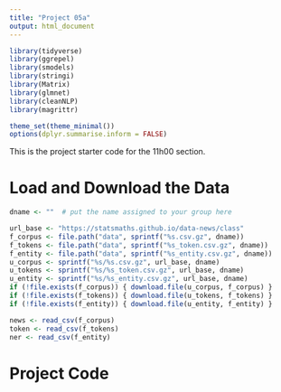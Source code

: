 ```yaml
---
title: "Project 05a"
output: html_document
---
```


```r
library(tidyverse)
library(ggrepel)
library(smodels)
library(stringi)
library(Matrix)
library(glmnet)
library(cleanNLP)
library(magrittr)

theme_set(theme_minimal())
options(dplyr.summarise.inform = FALSE)
```

This is the project starter code for the 11h00 section.

# Load and Download the Data

```r
dname <- ""  # put the name assigned to your group here

url_base <- "https://statsmaths.github.io/data-news/class"
f_corpus <- file.path("data", sprintf("%s.csv.gz", dname))
f_tokens <- file.path("data", sprintf("%s_token.csv.gz", dname))
f_entity <- file.path("data", sprintf("%s_entity.csv.gz", dname))
u_corpus <- sprintf("%s/%s.csv.gz", url_base, dname)
u_tokens <- sprintf("%s/%s_token.csv.gz", url_base, dname)
u_entity <- sprintf("%s/%s_entity.csv.gz", url_base, dname)
if (!file.exists(f_corpus)) { download.file(u_corpus, f_corpus) }
if (!file.exists(f_tokens)) { download.file(u_tokens, f_tokens) }
if (!file.exists(f_entity)) { download.file(u_entity, f_entity) }

news <- read_csv(f_corpus)
token <- read_csv(f_tokens)
ner <- read_csv(f_entity)
```

# Project Code
